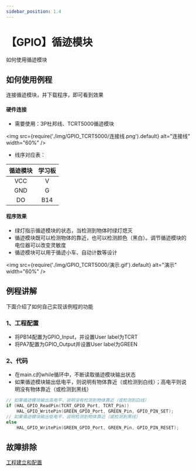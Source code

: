 ```yaml
---
sidebar_position: 1.4
---
```

# 【GPIO】循迹模块

如何使用循迹模块

## 如何使用例程

连接循迹模块，并下载程序，即可看到效果

#### 硬件连接

- 需要使用：3P杜邦线、TCRT5000循迹模块

<img src={require('./img/GPIO_TCRT5000/连接线.png').default} alt="连接线" width="60%" />

- 线序对应表：

| 循迹模块 | 学习板 |
| :------: | :----: |
|   VCC    |   V    |
|   GND    |   G    |
|    DO    |  B14   |

#### 程序效果

- 绿灯指示循迹模块的状态，当检测到物体时绿灯熄灭
- 循迹模块既可以检测物体的靠近，也可以检测颜色（黑白）。调节循迹模块的电位器可以改变灵敏度
- 循迹模块可以用于循迹小车、自动计数等设计

<img src={require('./img/GPIO_TCRT5000/演示.gif').default} alt="演示" width="60%" />


## 例程讲解

下面介绍了如何自己实现该例程的功能

### 1、工程配置

- 将PB14配置为GPIO_Input，并设置User label为TCRT
- 将PA7配置为GPIO_Output并设置User label为GREEN

### 2、代码

- 在main.c的while循环中，不断读取循迹模块输出状态
- 如果循迹模块输出低电平，则说明有物体靠近（或检测到白线）；高电平则说明没有物体靠近（或检测到黑线）

```c
// 如果循迹模块输出高电平，说明没有检测到物体靠近（或检测到白线）
if (HAL_GPIO_ReadPin(TCRT_GPIO_Port, TCRT_Pin))
    HAL_GPIO_WritePin(GREEN_GPIO_Port, GREEN_Pin, GPIO_PIN_SET);
// 如果循迹模块输出低电平，说明检测到物体靠近（或检测到黑线）
else
    HAL_GPIO_WritePin(GREEN_GPIO_Port, GREEN_Pin, GPIO_PIN_RESET);
```

## 故障排除

[工程建立和配置](http://localhost:3000/docs/stm32/FAQ/TroubleShooting)
